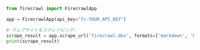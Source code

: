 ```python Python
from firecrawl import FirecrawlApp

app = FirecrawlApp(api_key="fc-YOUR_API_KEY")

# ウェブサイトをスクレイピング:
scrape_result = app.scrape_url('firecrawl.dev', formats=['markdown', 'html'])
print(scrape_result)
```
